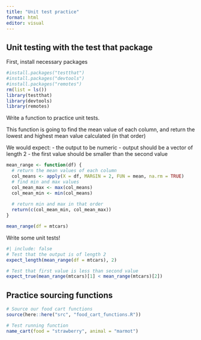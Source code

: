 ```yaml
---
title: "Unit test practice"
format: html
editor: visual
---
```

## Unit testing with the test that package

First, install necessary packages
```r
#install.packages("testthat")
#install.packages("devtools")
#install.packages("remotes")
rm(list = ls())
library(testthat)
library(devtools)
library(remotes)
```

Write a function to practice unit tests.

This function is going to find the mean value of each column, and return the lowest and highest mean value calculated (in that order)

We would expect:
- the output to be numeric
- output should be a vector of length 2
- the first value should be smaller than the second value

```r
mean_range <- function(df) {
  # return the mean values of each column
  col_means <- apply(X = df, MARGIN = 2, FUN = mean, na.rm = TRUE) 
  # find min and max values
  col_mean_max <- max(col_means)
  col_mean_min <- min(col_means)
  
  # return min and max in that order
  return(c(col_mean_min, col_mean_max))
}

mean_range(df = mtcars)
```

Write some unit tests!
```r
#| include: false
# Test that the output is of length 2
expect_length(mean_range(df = mtcars), 2)

# Test that first value is less than second value
expect_true(mean_range(mtcars)[1] < mean_range(mtcars)[2])
```

## Practice sourcing functions
```r
# Source our food cart functions
source(here::here("src", "food_cart_functions.R"))

# Test running function
name_cart(food = "strawberry", animal = "marmot")
```


